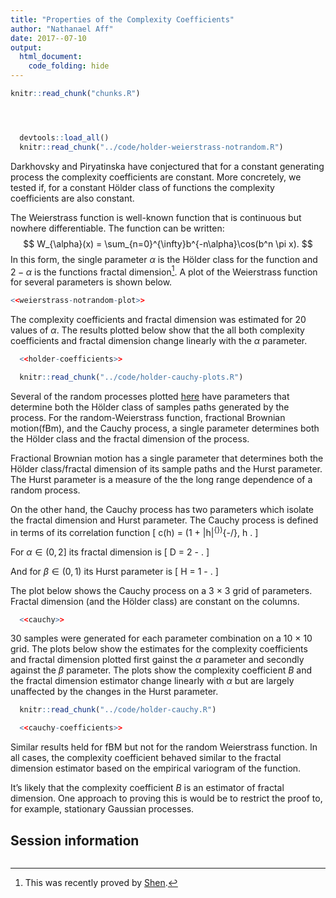 ```yaml
---
title: "Properties of the Complexity Coefficients"
author: "Nathanael Aff"
date: 2017--07-10
output: 
  html_document:
    code_folding: hide
---
```


<!-- The file analysis/chunks.R contains chunks that define default settings
shared across the workflowr files. -->
```r
knitr::read_chunk("chunks.R")
```

<!-- Update knitr chunk options -->
```r
```

<!-- Insert the date the file was last updated -->
```r
```

<!-- Insert the code version (Git commit SHA1) if Git repository exists and R
 package git2r is installed -->
```r
```


```r
  devtools::load_all()
  knitr::read_chunk("../code/holder-weierstrass-notrandom.R")
```

Darkhovsky and Piryatinska have conjectured that for a constant generating process the complexity coefficients are constant. More concretely, we tested if, for a constant Hölder class of functions the complexity coefficients are also constant. 

The Weierstrass function is well-known function that is continuous but nowhere differentiable. The function can be written:
$$
 W_{\alpha}(x) = \sum_{n=0}^{\infty}b^{-n\alpha}\cos(b^n \pi x).
$$
In this form, the single parameter $\alpha$ is the Hölder class for the function and $2-\alpha$ is the functions fractal dimension[^1]. A plot of the Weierstrass function for several parameters is shown below.


```r

<<weierstrass-notrandom-plot>>
```

The complexity coefficients and fractal dimension was estimated for 20 values of $\alpha$. The results plotted below show that the all both complexity coefficients and fractal dimension change linearly with the $\alpha$ parameter.

```r
  
  <<holder-coefficients>>

```

```r
  knitr::read_chunk("../code/holder-cauchy-plots.R")
```

Several of the random processes plotted [here](sim-tests.html) have parameters that determine both the Hölder class of samples paths generated by the process. For the random-Weierstrass function, fractional Brownian motion(fBm), and the Cauchy process, a single parameter determines both the Hölder class and the fractal dimension of the process. 

Fractional Brownian motion has a single parameter that determines both the Hölder class/fractal dimension of its sample paths and the Hurst parameter. The Hurst parameter is a measure of the the long range dependence of a random process. 

On the other hand, the Cauchy process has two parameters which isolate the fractal dimension and Hurst parameter. The Cauchy process is defined in terms of its correlation function 
\[
   c(h) = (1 + |h|^{\alpha})^{-\beta/\alpha}, \hspace{1em} h \in \mathbb{R}.
\]

For $\alpha \in (0, 2]$ its fractal dimension is
\[
 D = 2 - \frac{\alpha}{2}. 
\] 

And for $\beta \in (0,1)$ its Hurst parameter is 
\[
    H = 1 - \frac{\beta}{2}.
\]

The plot below shows the Cauchy process on a 3 $\times$ 3 grid of parameters. Fractal dimension (and the Hölder class) are constant on the columns.

```r
  <<cauchy>>
```

30 samples were generated for each parameter combination on a 10 $\times$ 10 grid. The plots below show the estimates for the complexity coefficients and fractal dimension plotted first gainst the $\alpha$ parameter and secondly against the $\beta$ parameter. The plots show the complexity coefficient $B$ and the fractal dimension estimator change linearly with $\alpha$ but are largely unaffected by the changes in the Hurst parameter.

```r
  knitr::read_chunk("../code/holder-cauchy.R")
```


```r
  <<cauchy-coefficients>>
```

Similar results held for fBM but not for the random Weierstrass function. 
In all cases, the complexity coefficient behaved similar to the fractal dimension estimator based on the empirical variogram of the function. 

It's likely that the complexity coefficient $B$ is an estimator of fractal dimension. One approach to proving this is would be to restrict the proof to, for example, stationary Gaussian processes.


[^1]: This was recently proved by [Shen](https://arxiv.org/abs/1505.03986).

<!-- Add your analysis here -->

## Session information

<!-- Insert the session information into the document -->
```r
```
